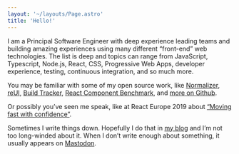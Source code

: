 ```yaml
---
layout: '~/layouts/Page.astro'
title: 'Hello!'
---
```



<div class="not-prose float-right w-[38%] shape-circle">
	<Picture loading="eager" src="/img/avatar.jpg" widths={[256, 375]} width={512} height={512} alt="" />
</div>

I am a Principal Software Engineer with deep experience leading teams and building amazing experiences using many different “front-end” web technologies. The list is deep and topics can range from JavaScript, Typescript, Node.js, React, CSS, Progressive Web Apps, developer experience, testing, continuous integration, and so much more.

You may be familiar with some of my open source work, like [Normalizer](https://github.com/paularmstrong/normalizr), [reUI](https://reui.dev), [Build Tracker](https://buildtracker.dev), [React Component Benchmark](https://github.com/paularmstrong/react-component-benchmark), and [more on Github](https://github.com/paularmstrong 'Paul Armstrong’s Github profile').

Or possibly you’ve seen me speak, like at React Europe 2019 about [“Moving fast with confidence”](https://www.youtube.com/watch?v=ikn_dBSski8).

Sometimes I write things down. Hopefully I do that in [my blog](/blog/) and I’m not too long-winded about it. When I don’t write enough about something, it usually appears on [Mastodon](https://mstdn.io/@paularmstrong).
